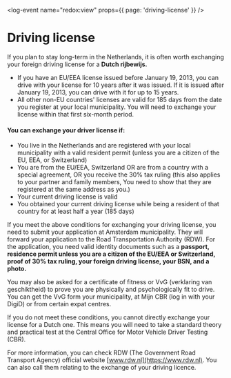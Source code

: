 <log-event name="redox:view" props={{ page: 'driving-license' }} />

# Driving license
If you plan to stay long-term in the Netherlands, it is often worth exchanging your foreign driving license for a **Dutch rijbewijs.** 

- If you have an EU/EEA license issued before January 19, 2013, you can drive with your license for 10 years after it was issued. If it is issued after January 19, 2013, you can drive with it for up to 15 years.
- All other non-EU countries' licenses are valid for 185 days from the date you register at your local municipality. You will need to exchange your license within that first six-month period.

#### You can exchange your driver license if:

- You live in the Netherlands and are registered with your local municipality with a valid resident permit (unless you are a citizen of the EU, EEA, or Switzerland) 
- You are from the EU/EEA, Switzerland OR are from a country with a special agreement, OR you receive the 30% tax ruling (this also applies to your partner and family members, You need to show that they are registered at the same address as you.)
- Your current driving license is valid
- You obtained your current driving license while being a resident of that country for at least half a year (185 days)

If you meet the above conditions for exchanging your driving license, you need to submit your application at Amsterdam municipality. They will forward your application to the Road Transportation Authority (RDW). For the application, you need valid identity documents such as a **passport, residence permit unless you are a citizen of the EU/EEA or Switzerland, proof of 30% tax ruling, your foreign driving license, your BSN, and a photo.**

You may also be asked for a certificate of fitness or VvG (verklaring van geschiktheid) to prove you are physically and psychologically fit to drive. You can get the VvG form your municipality, at Mijn CBR (log in with your DigiD) or from certain expat centres. 

<callout>
  If you do not meet these conditions, you cannot directly exchange your license for a Dutch one. This means you will need to take a standard theory and practical test at the Central Office for Motor Vehicle Driver Testing (CBR).
</callout>

For more information, you can check RDW (The Government Road Transport Agency) official website [www.rdw.nl](https://www.rdw.nl). You can also call them relating to the exchange of your driving licence.

<youtube id="MDNJ_p5RQYQ" />
